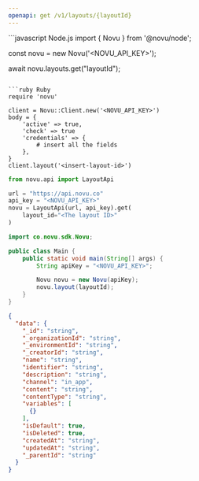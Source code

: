 ```yaml
---
openapi: get /v1/layouts/{layoutId}
---
```


<Snippet file="apikey-warning.mdx" />

<RequestExample>
```javascript Node.js
import { Novu } from '@novu/node';

const novu = new Novu('<NOVU_API_KEY>');

await novu.layouts.get("layoutId");
```

```ruby Ruby
require 'novu'

client = Novu::Client.new('<NOVU_API_KEY>')
body = {
    'active' => true,
    'check' => true
    'credentials' => {
        # insert all the fields
    },
}
client.layout('<insert-layout-id>')
```

```python Python
from novu.api import LayoutApi

url = "https://api.novu.co"
api_key = "<NOVU_API_KEY>"
novu = LayoutApi(url, api_key).get(
    layout_id="<The layout ID>"
)
```

```java Java
import co.novu.sdk.Novu;

public class Main {
    public static void main(String[] args) {
        String apiKey = "<NOVU_API_KEY>";

        Novu novu = new Novu(apiKey);
        novu.layout(layoutId);
    }
}
```

</RequestExample>

<ResponseExample>

```json Response
{
  "data": {
    "_id": "string",
    "_organizationId": "string",
    "_environmentId": "string",
    "_creatorId": "string",
    "name": "string",
    "identifier": "string",
    "description": "string",
    "channel": "in_app",
    "content": "string",
    "contentType": "string",
    "variables": [
      {}
    ],
    "isDefault": true,
    "isDeleted": true,
    "createdAt": "string",
    "updatedAt": "string",
    "_parentId": "string"
  }
}
```

</ResponseExample>